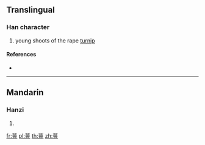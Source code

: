 {{character info/new}}
==Translingual==

===Han character===
{{Han char|rn=140|rad=艸|as=18|sn=24|four=44108|canj=TUJT}}

# young shoots of the rape [[turnip]]

====References====
* {{Han ref|kx=1071.020|dkj=32555|dj=1537.270|hdz=53334.100|uh=8634|ud=34356|bh=F747|bd=63303}}

----

==Mandarin==

===Hanzi===
{{cmn-hanzi|pin=[[fēng]] ([[feng1]])|wg=feng<sup>1</sup>}}

# {{defn|lang=cmn|sort=艸18}}

[[fr:蘴]]
[[pl:蘴]]
[[th:蘴]]
[[zh:蘴]]